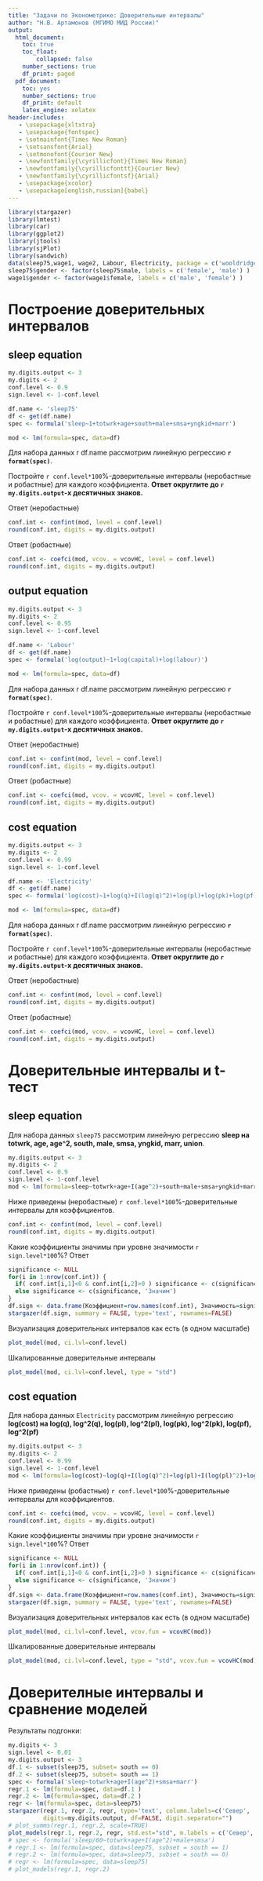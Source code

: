 ```yaml
---
title: "Задачи по Эконометрике: Доверительные интервалы"
author: "Н.В. Артамонов (МГИМО МИД России)"
output:
  html_document:
    toc: true
    toc_float: 
        collapsed: false
    number_sections: true
    df_print: paged
  pdf_document:
    toc: yes
    number_sections: true
    df_print: default
    latex_engine: xelatex
header-includes:
   - \usepackage{xltxtra}
   - \usepackage{fontspec}
   - \setmainfont{Times New Roman}
   - \setsansfont{Arial}
   - \setmonofont{Courier New}
   - \newfontfamily{\cyrillicfont}{Times New Roman}
   - \newfontfamily{\cyrillicfonttt}{Courier New} 
   - \newfontfamily{\cyrillicfontsf}{Arial}
   - \usepackage{xcolor}
   - \usepackage[english,russian]{babel}
---
```


```r
library(stargazer)
library(lmtest)
library(car)
library(ggplot2)
library(jtools)
library(sjPlot)
library(sandwich)
data(sleep75,wage1, wage2, Labour, Electricity, package = c('wooldridge', 'Ecdat') )
sleep75$gender <- factor(sleep75$male, labels = c('female', 'male') )
wage1$gender <- factor(wage1$female, labels = c('male', 'female') )
```

# Построение доверительных интервалов

## sleep equation

```r
my.digits.output <- 3
my.digits <- 2
conf.level <- 0.9
sign.level <- 1-conf.level

df.name <- 'sleep75'
df <- get(df.name)
spec <- formula('sleep~1+totwrk+age+south+male+smsa+yngkid+marr')

mod <- lm(formula=spec, data=df)
```

Для набора данных ` `r df.name` ` рассмотрим линейную регрессию
**`r format(spec)`**.

Постройте `r conf.level*100`%-доверительные интервалы (неробастные и робастные) для каждого коэффициента. 
**Ответ округлите до `r my.digits.output`-х десятичных знаков.**

Ответ (неробастные)

```r
conf.int <- confint(mod, level = conf.level)
round(conf.int, digits = my.digits.output)
```

Ответ (робастные)

```r
conf.int <- coefci(mod, vcov. = vcovHC, level = conf.level)
round(conf.int, digits = my.digits.output)
```

## output equation

```r
my.digits.output <- 3
my.digits <- 2
conf.level <- 0.95
sign.level <- 1-conf.level

df.name <- 'Labour'
df <- get(df.name)
spec <- formula('log(output)~1+log(capital)+log(labour)')

mod <- lm(formula=spec, data=df)
```

Для набора данных ` `r df.name` ` рассмотрим линейную регрессию
**`r format(spec)`**.

Постройте `r conf.level*100`%-доверительные интервалы (неробастные и робастные) для каждого коэффициента. 
**Ответ округлите до `r my.digits.output`-х десятичных знаков.**

Ответ (неробастные)

```r
conf.int <- confint(mod, level = conf.level)
round(conf.int, digits = my.digits.output)
```

Ответ (робастные)

```r
conf.int <- coefci(mod, vcov. = vcovHC, level = conf.level)
round(conf.int, digits = my.digits.output)
```

## cost equation

```r
my.digits.output <- 3
my.digits <- 2
conf.level <- 0.99
sign.level <- 1-conf.level

df.name <- 'Electricity'
df <- get(df.name)
spec <- formula('log(cost)~1+log(q)+I(log(q)^2)+log(pl)+log(pk)+log(pf)')

mod <- lm(formula=spec, data=df)
```

Для набора данных ` `r df.name` ` рассмотрим линейную регрессию
**`r format(spec)`**.

Постройте `r conf.level*100`%-доверительные интервалы (неробастные и робастные) для каждого коэффициента. 
**Ответ округлите до `r my.digits.output`-х десятичных знаков.**

Ответ (неробастные)

```r
conf.int <- confint(mod, level = conf.level)
round(conf.int, digits = my.digits.output)
```

Ответ (робастные)

```r
conf.int <- coefci(mod, vcov. = vcovHC, level = conf.level)
round(conf.int, digits = my.digits.output)
```

# Доверительные интервалы и t-тест

## sleep equation

Для набора данных `sleep75` рассмотрим линейную регрессию
**sleep на totwrk, age, age^2, south, male, smsa, yngkid, marr, union**.

```r
my.digits.output <- 3
my.digits <- 2
conf.level <- 0.9
sign.level <- 1-conf.level
mod <- lm(formula=sleep~totwrk+age+I(age^2)+south+male+smsa+yngkid+marr+union, data=sleep75)
```

Ниже приведены (неробастные) `r conf.level*100`%-доверительные интервалы для коэффициентов.

```r
conf.int <- confint(mod, level = conf.level)
round(conf.int, digits = my.digits.output)
```

Какие коэффициенты значимы при уровне значимости `r sign.level*100`%? Ответ

```r
significance <- NULL
for(i in 1:nrow(conf.int)) {
  if( conf.int[i,1]<0 & conf.int[i,2]>0 ) significance <- c(significance, 'Незначим')
  else significance <- c(significance, 'Значим')
}
df.sign <- data.frame(Коэффициент=row.names(conf.int), Значимость=significance)
stargazer(df.sign, summary = FALSE, type='text', rownames=FALSE)
```

Визуализация доверительных интервалов как есть (в одном масштабе)

```r
plot_model(mod, ci.lvl=conf.level)
```

Шкалированные доверительные интервалы

```r
plot_model(mod, ci.lvl=conf.level, type = "std")
```

## cost equation

Для набора данных `Electricity` рассмотрим линейную регрессию
**log(cost) на log(q), log^2(q), log(pl), log^2(pl), log(pk), log^2(pk), log(pf), log^2(pf)**

```r
my.digits.output <- 3
my.digits <- 2
conf.level <- 0.99
sign.level <- 1-conf.level
mod <- lm(formula=log(cost)~log(q)+I(log(q)^2)+log(pl)+I(log(pl)^2)+log(pk)+I(log(pk)^2)+log(pf)+I(log(pf)^2), data=Electricity)
```

Ниже приведены (робастные) `r conf.level*100`%-доверительные интервалы для коэффициентов.

```r
conf.int <- coefci(mod, vcov. = vcovHC, level = conf.level)
round(conf.int, digits = my.digits.output)
```

Какие коэффициенты значимы при уровне значимости `r sign.level*100`%? Ответ

```r
significance <- NULL
for(i in 1:nrow(conf.int)) {
  if( conf.int[i,1]<0 & conf.int[i,2]>0 ) significance <- c(significance, 'Незначим')
  else significance <- c(significance, 'Значим')
}
df.sign <- data.frame(Коэффициент=row.names(conf.int), Значимость=significance)
stargazer(df.sign, summary = FALSE, type='text', rownames=FALSE)
```

Визуализация доверительных интервалов как есть (в одном масштабе)

```r
plot_model(mod, ci.lvl=conf.level, vcov.fun = vcovHC(mod))
```

Шкалированные доверительные интервалы

```r
plot_model(mod, ci.lvl=conf.level, type = "std", vcov.fun = vcovHC(mod))
```

# Доверителные интервалы и сравнение моделей

Результаты подгонки:
```r
my.digits <- 3
sign.level <- 0.01
my.digits.output <- 3
df.1 <- subset(sleep75, subset= south == 0)
df.2 <- subset(sleep75, subset= south == 1)
spec <- formula('sleep~totwrk+age+I(age^2)+smsa+marr')
regr.1 <- lm(formula=spec, data=df.1 )
regr.2 <- lm(formula=spec, data=df.2 )
regr <- lm(formula=spec, data=sleep75)
stargazer(regr.1, regr.2, regr, type='text', column.labels=c('Север', 'Юг', 'общая'),
          digits=my.digits.output, df=FALSE, digit.separator="")
# plot_summs(regr.1, regr.2, scale=TRUE)
plot_models(regr.1, regr.2, regr, std.est="std", m.labels = c('Север', 'Юг', 'Общая'))
# spec <- formula('sleep/60~totwrk+age+I(age^2)+male+smsa')
# regr.1 <- lm(formula=spec, data=sleep75, subset = south == 1)
# regr.2 <- lm(formula=spec, data=sleep75, subset = south == 0)
# regr <- lm(formula=spec, data=sleep75)
# plot_models(regr.1, regr.2)
```